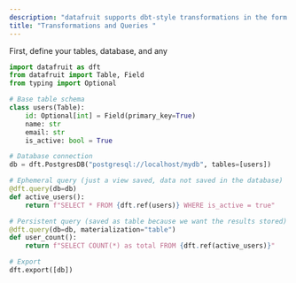 ```yaml
---
description: "datafruit supports dbt-style transformations in the form of queries"
title: "Transformations and Queries "
---
```


First, define your tables, database, and any 

```python
import datafruit as dft 
from datafruit import Table, Field
from typing import Optional

# Base table schema
class users(Table):
    id: Optional[int] = Field(primary_key=True)
    name: str
    email: str
    is_active: bool = True

# Database connection  
db = dft.PostgresDB("postgresql://localhost/mydb", tables=[users])

# Ephemeral query (just a view saved, data not saved in the database)
@dft.query(db=db)
def active_users():
    return f"SELECT * FROM {dft.ref(users)} WHERE is_active = true"

# Persistent query (saved as table because we want the results stored)
@dft.query(db=db, materialization="table") 
def user_count():
    return f"SELECT COUNT(*) as total FROM {dft.ref(active_users)}"

# Export
dft.export([db])
```